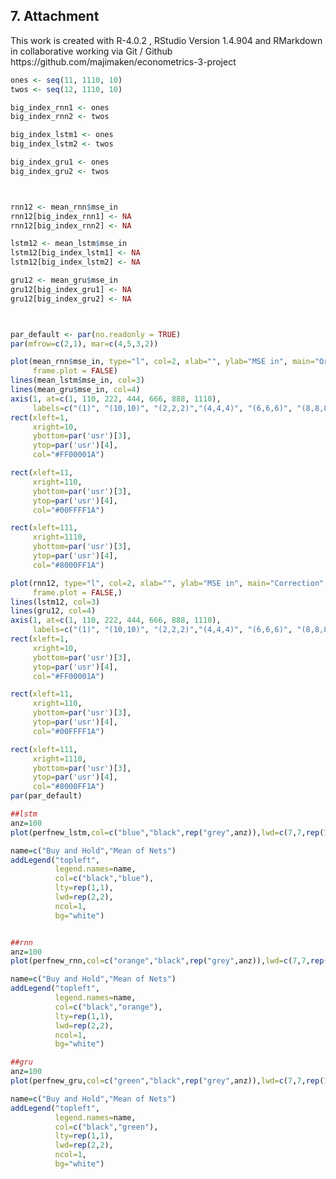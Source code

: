 ## 7. Attachment {#attachement}

This work is created  with R-4.0.2 , RStudio Version 1.4.904 and RMarkdown in collaborative working via Git / Github
https://github.com/majimaken/econometrics-3-project


```r

ones <- seq(11, 1110, 10)
twos <- seq(12, 1110, 10)

big_index_rnn1 <- ones
big_index_rnn2 <- twos

big_index_lstm1 <- ones
big_index_lstm2 <- twos

big_index_gru1 <- ones
big_index_gru2 <- twos



rnn12 <- mean_rnn$mse_in
rnn12[big_index_rnn1] <- NA
rnn12[big_index_rnn2] <- NA

lstm12 <- mean_lstm$mse_in
lstm12[big_index_lstm1] <- NA
lstm12[big_index_lstm2] <- NA

gru12 <- mean_gru$mse_in
gru12[big_index_gru1] <- NA
gru12[big_index_gru2] <- NA



par_default <- par(no.readonly = TRUE)
par(mfrow=c(2,1), mar=c(4,5,3,2))

plot(mean_rnn$mse_in, type="l", col=2, xlab="", ylab="MSE in", main="Original", xaxt="n",
     frame.plot = FALSE)
lines(mean_lstm$mse_in, col=3)
lines(mean_gru$mse_in, col=4)
axis(1, at=c(1, 110, 222, 444, 666, 888, 1110),
     labels=c("(1)", "(10,10)", "(2,2,2)","(4,4,4)", "(6,6,6)", "(8,8,8)", "(10,10,10)"))
rect(xleft=1,
     xright=10,
     ybottom=par('usr')[3],
     ytop=par('usr')[4],
     col="#FF00001A")

rect(xleft=11,
     xright=110,
     ybottom=par('usr')[3],
     ytop=par('usr')[4],
     col="#00FFFF1A")

rect(xleft=111,
     xright=1110,
     ybottom=par('usr')[3],
     ytop=par('usr')[4],
     col="#8000FF1A")

plot(rnn12, type="l", col=2, xlab="", ylab="MSE in", main="Correction", xaxt="n",
     frame.plot = FALSE,)
lines(lstm12, col=3)
lines(gru12, col=4)
axis(1, at=c(1, 110, 222, 444, 666, 888, 1110),
     labels=c("(1)", "(10,10)", "(2,2,2)","(4,4,4)", "(6,6,6)", "(8,8,8)", "(10,10,10)"))
rect(xleft=1,
     xright=10,
     ybottom=par('usr')[3],
     ytop=par('usr')[4],
     col="#FF00001A")

rect(xleft=11,
     xright=110,
     ybottom=par('usr')[3],
     ytop=par('usr')[4],
     col="#00FFFF1A")

rect(xleft=111,
     xright=1110,
     ybottom=par('usr')[3],
     ytop=par('usr')[4],
     col="#8000FF1A")
par(par_default)


```


```r



##lstm
anz=100
plot(perfnew_lstm,col=c("blue","black",rep("grey",anz)),lwd=c(7,7,rep(1,anz)),main="Out of sample Perfomance LSTM")

name=c("Buy and Hold","Mean of Nets")
addLegend("topleft", 
          legend.names=name,
          col=c("black","blue"),
          lty=rep(1,1),
          lwd=rep(2,2),
          ncol=1,
          bg="white")



```

```r

##rnn
anz=100
plot(perfnew_rnn,col=c("orange","black",rep("grey",anz)),lwd=c(7,7,rep(1,anz)),main="Out of sample Perfomance rnn")

name=c("Buy and Hold","Mean of Nets")
addLegend("topleft", 
          legend.names=name,
          col=c("black","orange"),
          lty=rep(1,1),
          lwd=rep(2,2),
          ncol=1,
          bg="white")
```

```r

##gru
anz=100
plot(perfnew_gru,col=c("green","black",rep("grey",anz)),lwd=c(7,7,rep(1,anz)),main="Out of sample Perfomance GRU")

name=c("Buy and Hold","Mean of Nets")
addLegend("topleft", 
          legend.names=name,
          col=c("black","green"),
          lty=rep(1,1),
          lwd=rep(2,2),
          ncol=1,
          bg="white")
```